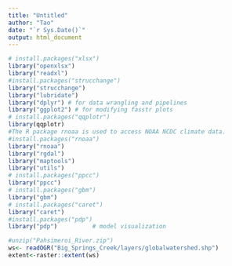 ---
title: "Untitled"
author: "Tao"
date: "`r Sys.Date()`"
output: html_document
---

```{r}
# install.packages("xlsx")
library("openxlsx")
library("readxl")
#install.packages("strucchange")
library("strucchange")
library("lubridate")
library("dplyr") # for data wrangling and pipelines
library("ggplot2") # for modifying fasstr plots
# install.packages("qqplotr")
library(qqplotr)
#The R package rnoaa is used to access NOAA NCDC climate data.
#install.packages("rnoaa")
library("rnoaa")
library("rgdal")
library("maptools")
library("utils")
# install.packages("ppcc")
library("ppcc")
# install.packages("gbm")
library("gbm")
# install.packages("caret")
library("caret")
#install.packages("pdp")
library("pdp")          # model visualization
```

```{r}


#unzip("Pahsimeroi_River.zip")
ws<- readOGR("Big_Springs_Creek/layers/globalwatershed.shp")
extent<-raster::extent(ws)


```










